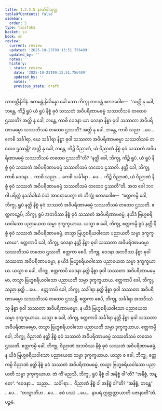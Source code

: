 ```yaml
---
title: 1.2.5.5 နခသိခါသုတ္တ
tableOfContents: false
sidebar:
  order: 5
type: tipitaka
basket: su
book: sn
review:
  current: review
  updated: '2025-10-23T09:13:51.756409'
  updated_by: ''
  notes: ''
  history:
  - state: review
    date: '2025-10-23T09:13:51.756409'
    updated_by: ''
    notes: ''
    previous_state: draft
---
```



<ReviewStatus review={frontmatter.review} showDetails={true} />

<HypothesisAnnotation frontmatter={frontmatter} />

<DynamicBreadcrumb />

<Division number="97" book="sn" e="ch" v="18" p="295">

<Paragraph number="611" book="sn">
သာဝတ္ထိနိဒါနံ. ဧကမန္တံ နိသိန္နော ခေါ သော ဘိက္ခု ဘဂဝန္တံ ဧတဒဝေါစ—  “အတ္ထိ နု ခေါ, ဘန္တေ, ကိဉ္စိ ရူပံ ယံ ရူပံ နိစ္စံ ဓုဝံ သဿတံ အဝိပရိဏာမဓမ္မံ သဿတိသမံ တထေဝ ဌဿတိ? အတ္ထိ နု ခေါ, ဘန္တေ, ကာစိ ဝေဒနာ ယာ ဝေဒနာ နိစ္စာ ဓုဝါ သဿတာ အဝိပရိဏာမဓမ္မာ သဿတိသမံ တထေဝ ဌဿတိ? အတ္ထိ နု ခေါ, ဘန္တေ, ကာစိ သညာ …ပေ…  ကေစိ သင်္ခါရာ, ယေ သင်္ခါရာ နိစ္စာ ဓုဝါ သဿတာ အဝိပရိဏာမဓမ္မာ သဿတိသမံ တထေဝ ဌဿန္တိ? အတ္ထိ နု ခေါ, ဘန္တေ, ကိဉ္စိ ဝိညာဏံ, ယံ ဝိညာဏံ နိစ္စံ ဓုဝံ သဿတံ အဝိပရိဏာမဓမ္မံ သဿတိသမံ တထေဝ ဌဿတီ”တိ? “နတ္ထိ ခေါ, ဘိက္ခု, ကိဉ္စိ ရူပံ, ယံ ရူပံ နိစ္စံ ဓုဝံ သဿတံ အဝိပရိဏာမဓမ္မံ သဿတိသမံ တထေဝ ဌဿတိ. နတ္ထိ ခေါ, ဘိက္ခု, ကာစိ ဝေဒနာ…  ကာစိ သညာ…  ကေစိ သင်္ခါရာ …ပေ…  ကိဉ္စိ ဝိညာဏံ, ယံ ဝိညာဏံ နိစ္စံ ဓုဝံ သဿတံ အဝိပရိဏာမဓမ္မံ သဿတိသမံ တထေဝ ဌဿတီ”တိ.
</Paragraph>

<Paragraph number="612" book="sn">
အထ ခေါ ဘဂဝါ ပရိတ္တံ နခသိခါယံ ပံသုံ အာရောပေတွာ တံ ဘိက္ခုံ ဧတဒဝေါစ—  “ဧတ္တကမ္ပိ ခေါ, ဘိက္ခု, ရူပံ နတ္ထိ နိစ္စံ ဓုဝံ သဿတံ အဝိပရိဏာမဓမ္မံ သဿတိသမံ တထေဝ ဌဿတိ. ဧတ္တကဉ္စေပိ, ဘိက္ခု, ရူပံ အဘဝိဿ နိစ္စံ ဓုဝံ သဿတံ အဝိပရိဏာမဓမ္မံ, နယိဒံ ဗြဟ္မစရိယဝါသော ပညာယေထ သမ္မာ ဒုက္ခက္ခယာယ. ယသ္မာ စ ခေါ, ဘိက္ခု, ဧတ္တကမ္ပိ ရူပံ နတ္ထိ နိစ္စံ ဓုဝံ သဿတံ အဝိပရိဏာမဓမ္မံ, တသ္မာ ဗြဟ္မစရိယဝါသော ပညာယတိ သမ္မာ ဒုက္ခက္ခယာယ”.
</Paragraph>

<Paragraph number="613" book="sn">
ဧတ္တကာပိ ခေါ, ဘိက္ခု, ဝေဒနာ နတ္ထိ နိစ္စာ ဓုဝါ သဿတာ အဝိပရိဏာမဓမ္မာ သဿတိသမံ တထေဝ ဌဿတိ. ဧတ္တကာ စေပိ, ဘိက္ခု, ဝေဒနာ အဘဝိဿ နိစ္စာ ဓုဝါ သဿတာ အဝိပရိဏာမဓမ္မာ, န ယိဒံ ဗြဟ္မစရိယဝါသော ပညာယေထ သမ္မာ ဒုက္ခက္ခယာယ. ယသ္မာ စ ခေါ, ဘိက္ခု, ဧတ္တကာပိ ဝေဒနာ နတ္ထိ နိစ္စာ ဓုဝါ သဿတာ အဝိပရိဏာမဓမ္မာ, တသ္မာ ဗြဟ္မစရိယဝါသော ပညာယတိ သမ္မာ ဒုက္ခက္ခယာယ.
</Paragraph>

<Paragraph number="614" book="sn">
ဧတ္တကာပိ ခေါ, ဘိက္ခု, သညာ နတ္ထိ …ပေ…  ဧတ္တကာပိ ခေါ, ဘိက္ခု, သင်္ခါရာ နတ္ထိ နိစ္စာ ဓုဝါ သဿတာ အဝိပရိဏာမဓမ္မာ သဿတိသမံ တထေဝ ဌဿန္တိ. ဧတ္တကာ စေပိ, ဘိက္ခု, သင်္ခါရာ အဘဝိဿံသု နိစ္စာ ဓုဝါ သဿတာ အဝိပရိဏာမဓမ္မာ, န ယိဒံ ဗြဟ္မစရိယဝါသော ပညာယေထ သမ္မာ ဒုက္ခက္ခယာယ. ယသ္မာ စ ခေါ, ဘိက္ခု, ဧတ္တကာပိ သင်္ခါရာ နတ္ထိ နိစ္စာ ဓုဝါ သဿတာ အဝိပရိဏာမဓမ္မာ, တသ္မာ ဗြဟ္မစရိယဝါသော ပညာယတိ သမ္မာ ဒုက္ခက္ခယာယ.
</Paragraph>

<Paragraph number="615" book="sn">
ဧတ္တကမ္ပိ ခေါ, ဘိက္ခု, ဝိညာဏံ နတ္ထိ နိစ္စံ ဓုဝံ သဿတံ အဝိပရိဏာမဓမ္မံ သဿတိသမံ တထေဝ ဌဿတိ. ဧတ္တကမ္ပိ ခေါ, ဘိက္ခု, ဝိညာဏံ အဘဝိဿ နိစ္စံ ဓုဝံ သဿတံ အဝိပရိဏာမဓမ္မံ, န ယိဒံ ဗြဟ္မစရိယဝါသော ပညာယေထ သမ္မာ ဒုက္ခက္ခယာယ. ယသ္မာ စ ခေါ, ဘိက္ခု, ဧတ္တကမ္ပိ ဝိညာဏံ နတ္ထိ နိစ္စံ ဓုဝံ သဿတံ အဝိပရိဏာမဓမ္မံ, တသ္မာ ဗြဟ္မစရိယဝါသော ပညာယတိ သမ္မာ ဒုက္ခက္ခယာယ.
</Paragraph>

<Paragraph number="616" book="sn">
တံ ကိံ မညသိ, ဘိက္ခု, ရူပံ နိစ္စံ ဝါ အနိစ္စံ ဝါ”တိ? “အနိစ္စံ, ဘန္တေ”. “ဝေဒနာ…  သညာ…  သင်္ခါရာ…  ဝိညာဏံ နိစ္စံ ဝါ အနိစ္စံ ဝါ”တိ? “အနိစ္စံ, ဘန္တေ” …ပေ…  “တသ္မာတိဟ …ပေ…  ဧဝံ ပဿံ …ပေ…  နာပရံ ဣတ္ထတ္တာယာတိ ပဇာနာတီ”တိ.

</Paragraph>
</Division>

<Paragraph number="617" type="center" book="sn">
ပဉ္စမံ.
</Paragraph>